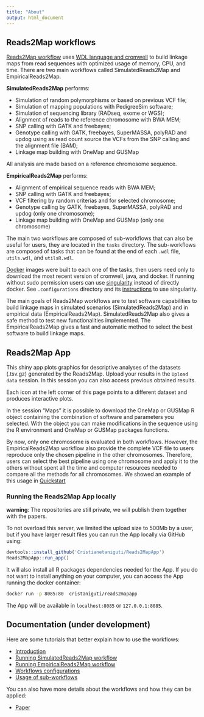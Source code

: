 ```yaml
---
title: "About"
output: html_document
---
```


<!--
## OneMap software

The OneMap software was first developed by Gabriel Margarido, Marcelo Mollinari, and Antonio Augusto Franco Garcia and [published in 2007](http://taurus.unicamp.br/bitstream/REPOSIP/81752/1/WOS000248257800002.pdf). It was one of the first software able to build genetic maps for outcrossing species. It estimates a two-point recombination fraction for each combination of markers and applies a multipoint approach to combine information from every marker in the linkage group to estimate the genetic distances. But, the software was first developed to deal with few and informative genetic markers, as microsatellites. With the modern high-throughput markers, OneMap now has to deal with thousands of markers, with low-informativeness and a lot of genotyping errors. Without an adaptation of the software, it produces inflated maps and takes a lot of time to run.
-->

## Reads2Map workflows

[Reads2Map workflow](https://github.com/Cristianetaniguti/Reads2Map) uses [WDL language and cromwell](https://gatkforums.broadinstitute.org/wdl/) to build linkage maps from read sequences with optimized usage of memory, CPU, and time. There are two main workflows called SimulatedReads2Map and EmpiricalReads2Map. 

**SimulatedReads2Map** performs:

* Simulation of random polymorphisms or based on previous VCF file; 
* Simulation of mapping populations with PedigreeSim software;
* Simulation of sequencing library (RADseq, exome or WGS);
* Alignment of reads to the reference chromosome with BWA MEM;
* SNP calling with GATK and freebayes;
* Genotype calling with GATK, freebayes, SuperMASSA, polyRAD and updog using as read count source the VCFs from the SNP calling and the alignment file (BAM);
* Linkage map building with OneMap and GUSMap

All analysis are made based on a reference chromosome sequence.

**EmpiricalReads2Map** performs:

* Alignment of empirical sequence reads with BWA MEM;
* SNP calling with GATK and freebayes;
* VCF filtering by random criterias and for selected chromosome;
* Genotype calling by GATK, freebayes, SuperMASSA, polyRAD and updog (only one chromosome);
* Linkage map building with OneMap and GUSMap (only one chromosome)

The main two workflows are composed of sub-workflows that can also be useful for users, they are located in the `tasks` directory. The sub-workflows are composed of tasks that can be found at the end of each `.wdl` file, `utils.wdl`, and `utilsR.wdl`.

[Docker](https://www.docker.com/) images were built to each one of the tasks, then users need only to download the most recent version of cromwell, java, and docker. If running without sudo permission users can use [singularity](https://singularity.lbl.gov/docs-docker) instead of directly docker. See `.configurations` directory and its [instructions](vignettes/under_development.html) to use singularity.

The main goals of Reads2Map workflows are to test software capabilities to build linkage maps in simulated scenarios (SimulatedReads2Map) and in empirical data (EmpiricalReads2Map). SimulatedReads2Map also gives a safe method to test new functionalities implemented. The EmpiricalReads2Map gives a fast and automatic method to select the best software to build linkage maps.

## Reads2Map App

This shiny app plots graphics for descriptive analyses of the datasets (.tsv.gz) generated by the Reads2Map. Upload your results in the `Upload data` session. In this session you can also access previous obtained results.

Each icon at the left corner of this page points to a different dataset and produces interactive plots.

In the session "Maps" it is possible to download the OneMap or GUSMap R object containing the combination of software and parameters you selected. With the object you can make modifications in the sequence using the R environment and OneMap or GUSMap packages functions. 

By now, only one chromosome is evaluated in both workflows. However, the EmpiricalReads2Map workflow also provide the complete VCF file to users reproduce only the chosen pipeline in the other chromosomes. Therefore, users can select the best pipeline using one chromosome and apply it to the others without spent all the time and computer resources needed to compare all the methods for all chromosomes. We showed an example of this usage in [Quickstart](vignettes/under_development.html)

### Running the Reads2Map App locally

**warning**: The repositories are still private, we will publish them together with the papers.

To not overload this server, we limited the upload size to 500Mb by a user, but if you have larger result files you can run the App locally via GitHub using:

```r
devtools::install_github('Cristianetaniguti/Reads2MapApp')
Reads2MapApp::run_app()
```

It will also install all R packages dependencies needed for the App. If you do not want to install anything on your computer, you can access the App running the docker container:

```bash
docker run -p 8085:80  cristaniguti/reads2mapapp
```

The App will be available in `localhost:8085` or `127.0.0.1:8085`.

## Documentation (under development)

Here are some tutorials that better explain how to use the workflows:

* [Introduction](vignettes/under_development.html)
* [Running SimulatedReads2Map workflow](vignettes/under_development.html)
* [Running EmpiricalReads2Map workflow](vignettes/under_development.html)
* [Workflows configurations](vignettes/under_development.html)
* [Usage of sub-workflows](vignettes/under_development.html)

You can also have more details about the workflows and how they can be applied:

* [Paper](vignettes/under_development.html)


<!--

## Authors

Cristiane Taniguti is currently a PhD student at ESALQ/USP Statistical Genetics Lab. Access her personal page [here](http://cristianetaniguti.github.io/), and the page of the lab [here](http://augustogarcia.me/statgen-esalq/).
-->